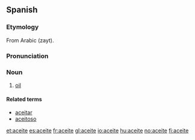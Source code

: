 ==Spanish==
===Etymology===
From Arabic {{ARchar|[[زيت]]}} (zayt).

===Pronunciation===
{{IPA|/aˈθeite/}}

===Noun===
{{es-noun-m}}

# [[oil]]

====Related terms====
*[[aceitar]] {{pos_v}}
*[[aceitoso]] {{pos_a}}

[[et:aceite]]
[[es:aceite]]
[[fr:aceite]]
[[gl:aceite]]
[[io:aceite]]
[[hu:aceite]]
[[no:aceite]]
[[fi:aceite]]